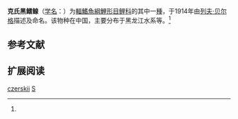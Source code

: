 {{Speciesbox
| name = 克氏黑鳍鳈
| status = 
| status_system = 
| image = 
| genus = Sarcocheilichthys
| species = czerskii
| authority = Berg, 1914<ref name='id6165'>{{cite web| url =http://www.bioinfo.cn/db05/BjdwSpecies.php?action=view&id=6165| title =克氏黑鳍鳈| work =中国动物物种编目数据库| publisher =中国科学院微生物研究所| author =中国科学院动物研究所| accessdate =2009-04-11| deadurl =yes| archiveurl =https://web.archive.org/web/20160305045948/http://www.bioinfo.cn/db05/BjdwSpecies.php?action=view&id=6165| archivedate =2016-03-05}}</ref>
}}

'''克氏黑鳍鳈'''（[[学名|学名]]：{{lang|la|''Sarcocheilichthys czerskii''}}）为[[輻鰭魚綱|輻鰭魚綱]][[鯉形目|鯉形目]][[鲤科|鲤科]]的其中一[[種|種]]，于1914年由[[列夫·贝尔格|列夫·贝尔格]]描述及命名。该物种在中国，主要分布于黑龙江水系等。<ref name='id6165'/>

== 参考文献 ==
{{reflist}}

== 扩展阅读 ==
{{refbegin}}
{{wikispecies-inline|Sarcocheilichthys czerskii|克氏黑鳍鳈}}
{{refend}}
{{Taxonbar|from=Q3759919}}

[[Category:鳈属|czerskii]]
[[Category:1914年描述的魚類|S]]


{{鯉形目小作品}}